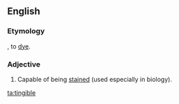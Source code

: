 ==English==

===Etymology===
{{etyl|la|en}} {{m|la|tingere}}, to [[dye]].

===Adjective===
{{en-adj}}

# Capable of being [[stain]]ed (used especially in biology).

[[ta:tingible]]